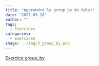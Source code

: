 ```yaml
---
title: "Apprendre le group_by de dplyr"
date: "2025-03-28"
author: ""
tags:
  - Exercices
categories:
  - Exercices
image: ../img/3_group_by.png
---
```


[Exercice group_by](../Notebooks/1_tp_groupby_dplyr.qmd)
